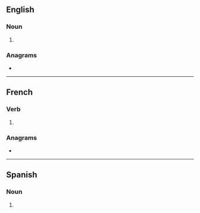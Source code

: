 {{also|Chinas}}
==English==

===Noun===
{{head|en|noun plural form}}

# {{plural of|china|lang=en}}

===Anagrams===
* {{anagrams|en|Cashin|Chains|cash in|cash-in|chains|chasin'}}

----

==French==

===Verb===
{{fr-verb-form}}

# {{inflection of|chiner||2|s|phis|lang=fr}}

===Anagrams===
* {{l|fr|nichas}}

----

==Spanish==

===Noun===
{{head|es|noun form|g=f-p}}

# {{plural of|china|lang=es}}